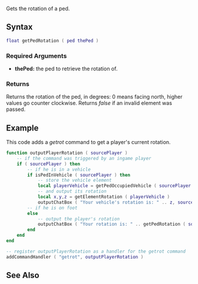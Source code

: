 
{{Server client function}}
{{Deprecated|getElementRotation|}}

Gets the rotation of a ped.

==Syntax==
<syntaxhighlight lang="lua">
float getPedRotation ( ped thePed )
</syntaxhighlight>

===Required Arguments===
*'''thePed:''' the ped to retrieve the rotation of.

===Returns===
Returns the rotation of the ped, in degrees: 0 means facing north, higher values go counter clockwise. Returns ''false'' if an invalid element was passed.

==Example==
<section name="Server" class="server" show="true">
This code adds a ''getrot'' command to get a player's current rotation.
<syntaxhighlight lang="lua">
function outputPlayerRotation ( sourcePlayer )
	-- if the command was triggered by an ingame player
	if ( sourcePlayer ) then
		-- if he is in a vehicle
		if isPedInVehicle ( sourcePlayer ) then
			-- store the vehicle element
			local playerVehicle = getPedOccupiedVehicle ( sourcePlayer )
			-- and output its rotation
			local x,y,z = getElementRotation ( playerVehicle )
			outputChatBox ( "Your vehicle's rotation is: " .. z, sourcePlayer )
		-- if he is on foot
		else
			-- output the player's rotation
			outputChatBox ( "Your rotation is: " .. getPedRotation ( sourcePlayer ), sourcePlayer )
		end
	end
end

-- register outputPlayerRotation as a handler for the getrot command
addCommandHandler ( "getrot", outputPlayerRotation )
</syntaxhighlight>
</section>

==See Also==
{{Ped functions}}